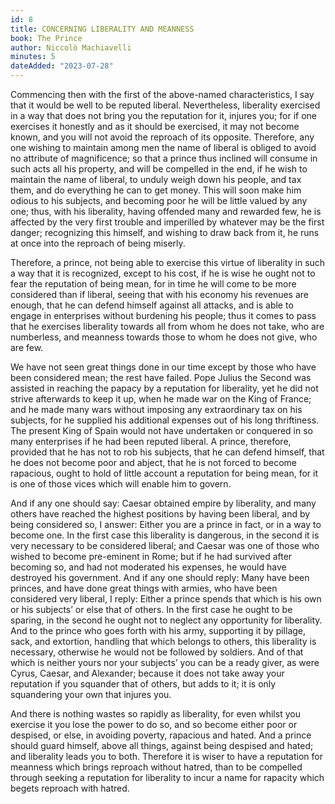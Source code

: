 ```yaml
---
id: 8
title: CONCERNING LIBERALITY AND MEANNESS
book: The Prince
author: Niccolò Machiavelli
minutes: 5
dateAdded: "2023-07-28"
---
```


Commencing then with the first of the above-named characteristics, I say that it would be well to be reputed liberal. Nevertheless, liberality exercised in a way that does not bring you the reputation for it, injures you; for if one exercises it honestly and as it should be exercised, it may not become known, and you will not avoid the reproach of its opposite. Therefore, any one wishing to maintain among men the name of liberal is obliged to avoid no attribute of magnificence; so that a prince thus inclined will consume in such acts all his property, and will be compelled in the end, if he wish to maintain the name of liberal, to unduly weigh down his people, and tax them, and do everything he can to get money. This will soon make him odious to his subjects, and becoming poor he will be little valued by any one; thus, with his liberality, having offended many and rewarded few, he is affected by the very first trouble and imperilled by whatever may be the first danger; recognizing this himself, and wishing to draw back from it, he runs at once into the reproach of being miserly.

Therefore, a prince, not being able to exercise this virtue of liberality in such a way that it is recognized, except to his cost, if he is wise he ought not to fear the reputation of being mean, for in time he will come to be more considered than if liberal, seeing that with his economy his revenues are enough, that he can defend himself against all attacks, and is able to engage in enterprises without burdening his people; thus it comes to pass that he exercises liberality towards all from whom he does not take, who are numberless, and meanness towards those to whom he does not give, who are few.

We have not seen great things done in our time except by those who have been considered mean; the rest have failed. Pope Julius the Second was assisted in reaching the papacy by a reputation for liberality, yet he did not strive afterwards to keep it up, when he made war on the King of France; and he made many wars without imposing any extraordinary tax on his subjects, for he supplied his additional expenses out of his long thriftiness. The present King of Spain would not have undertaken or conquered in so many enterprises if he had been reputed liberal. A prince, therefore, provided that he has not to rob his subjects, that he can defend himself, that he does not become poor and abject, that he is not forced to become rapacious, ought to hold of little account a reputation for being mean, for it is one of those vices which will enable him to govern.

And if any one should say: Caesar obtained empire by liberality, and many others have reached the highest positions by having been liberal, and by being considered so, I answer: Either you are a prince in fact, or in a way to become one. In the first case this liberality is dangerous, in the second it is very necessary to be considered liberal; and Caesar was one of those who wished to become pre-eminent in Rome; but if he had survived after becoming so, and had not moderated his expenses, he would have destroyed his government. And if any one should reply: Many have been princes, and have done great things with armies, who have been considered very liberal, I reply: Either a prince spends that which is his own or his subjects’ or else that of others. In the first case he ought to be sparing, in the second he ought not to neglect any opportunity for liberality. And to the prince who goes forth with his army, supporting it by pillage, sack, and extortion, handling that which belongs to others, this liberality is necessary, otherwise he would not be followed by soldiers. And of that which is neither yours nor your subjects’ you can be a ready giver, as were Cyrus, Caesar, and Alexander; because it does not take away your reputation if you squander that of others, but adds to it; it is only squandering your own that injures you.

And there is nothing wastes so rapidly as liberality, for even whilst you exercise it you lose the power to do so, and so become either poor or despised, or else, in avoiding poverty, rapacious and hated. And a prince should guard himself, above all things, against being despised and hated; and liberality leads you to both. Therefore it is wiser to have a reputation for meanness which brings reproach without hatred, than to be compelled through seeking a reputation for liberality to incur a name for rapacity which begets reproach with hatred.
